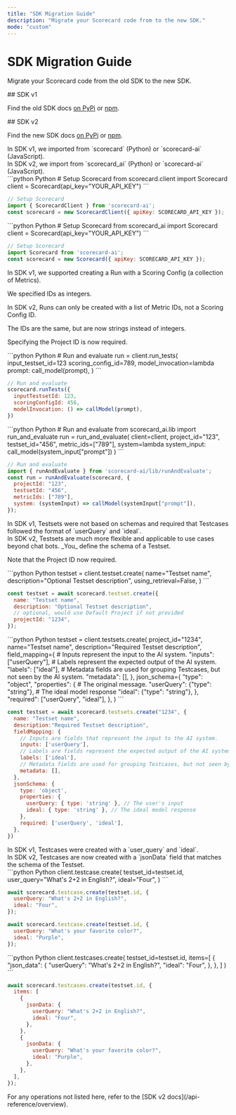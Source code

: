 ```yaml
---
title: "SDK Migration Guide"
description: "Migrate your Scorecard code from to the new SDK."
mode: "custom"
---
```


<div className="p-16 pt-4">

# SDK Migration Guide

Migrate your Scorecard code from the old SDK to the new SDK.

<div className="grid grid-cols-2 gap-x-8 gap-y-4 pt-8">

<div>
## SDK v1

Find the old SDK docs [on PyPi](https://pypi.org/project/scorecard-ai/1.1.1/) or [npm](https://www.npmjs.com/package/scorecard-ai/v/0.6.1).
</div>

<div>
## SDK v2

Find the new SDK docs [on PyPi](https://pypi.org/project/scorecard-ai/2.0.0a3/) or [npm](https://www.npmjs.com/package/scorecard-ai/v/1.0.0-alpha.6).
</div>

<div>
In SDK v1, we imported from `scorecard` (Python) or `scorecard-ai` (JavaScript).
</div>

<div>
In SDK v2, we import from `scorecard_ai` (Python) or `scorecard-ai` (JavaScript).
</div>

<CodeGroup>
```python Python
# Setup Scorecard
from scorecard.client import Scorecard
client = Scorecard(api_key="YOUR_API_KEY")
```

```javascript JavaScript
// Setup Scorecard
import { ScorecardClient } from 'scorecard-ai';
const scorecard = new ScorecardClient({ apiKey: SCORECARD_API_KEY });
```
</CodeGroup>

<CodeGroup>
```python Python
# Setup Scorecard
from scorecard_ai import Scorecard
client = Scorecard(api_key="YOUR_API_KEY")
```

```javascript JavaScript
// Setup Scorecard
import Scorecard from 'scorecard-ai';
const scorecard = new Scorecard({ apiKey: SCORECARD_API_KEY });
```
</CodeGroup>

<div>
In SDK v1, we supported creating a Run with a Scoring Config (a collection of Metrics).

We specified IDs as integers.
</div>

<div>
In SDK v2, Runs can only be created with a list of Metric IDs, not a Scoring Config ID.

The IDs are the same, but are now strings instead of integers.

Specifying the Project ID is now required.
</div>

<CodeGroup>
```python Python
# Run and evaluate
run = client.run_tests(
  input_testset_id=123
  scoring_config_id=789,
  model_invocation=lambda prompt: call_model(prompt),
)
```

```javascript JavaScript
// Run and evaluate
scorecard.runTests({
  inputTestsetId: 123,
  scoringConfigId: 456,
  modelInvocation: () => callModel(prompt),
})
```
</CodeGroup>

<CodeGroup>
```python Python
# Run and evaluate
from scorecard_ai.lib import run_and_evaluate
run = run_and_evaluate(
    client=client,
    project_id="123",
    testset_id="456",
    metric_ids=["789"],
    system=lambda system_input: call_model(system_input["prompt"])
)
```

```javascript JavaScript
// Run and evaluate
import { runAndEvaluate } from 'scorecard-ai/lib/runAndEvaluate';
const run = runAndEvaluate(scorecard, {
  projectId: "123",
  testsetId: "456",
  metricIds: ["789"],
  system: (systemInput) => callModel(systemInput["prompt"]),
});
```
</CodeGroup>

<div>
In SDK v1, Testsets were not based on schemas and required that Testcases followed the format of `userQuery` and `ideal`.
</div>

<div>
In SDK v2, Testsets are much more flexible and applicable to use cases beyond chat bots. _You_ define the schema of a Testset.

Note that the Project ID now required.
</div>

<CodeGroup>
```python Python
testset = client.testset.create(
    name="Testset name",
    description="Optional Testset description",
    using_retrieval=False,
)
```

```javascript JavaScript
const testset = await scorecard.testset.create({
  name: "Testset name",
  description: "Optional Testset description",
  // optional, would use Default Project if not provided
  projectId: "1234",
});
```
</CodeGroup>

<CodeGroup>
```python Python
testset = client.testsets.create(
    project_id="1234",
    name="Testset name",
    description="Required Testset description",
    field_mapping={
        # Inputs represent the input to the AI system.
        "inputs": ["userQuery"],
        # Labels represent the expected output of the AI system.
        "labels": ["ideal"],
        # Metadata fields are used for grouping Testcases, but not seen by the AI system.
        "metadata": [],
    },
    json_schema={
        "type": "object",
        "properties": {
            # The original message.
            "userQuery": {"type": "string"},
            # The ideal model response
            "ideal": {"type": "string"},
        },
        "required": ["userQuery", "ideal"],
    },
)
```

```javascript JavaScript
const testset = await scorecard.testsets.create("1234", {
  name: "Testset name",
  description:"Required Testset description",
  fieldMapping: {
    // Inputs are fields that represent the input to the AI system.
    inputs: ['userQuery'],
    // Labels are fields represent the expected output of the AI system.
    labels: ['ideal'],
    // Metadata fields are used for grouping Testcases, but not seen by the AI system.
    metadata: [],
  },
  jsonSchema: {
    type: 'object',
    properties: {
      userQuery: { type: 'string' }, // The user's input
      ideal: { type: 'string' }, // The ideal model response
    },
    required: ['userQuery', 'ideal'],
  },
})
```
</CodeGroup>

<div>
In SDK v1, Testcases were created with a `user_query` and `ideal`.
</div>

<div>
In SDK v2, Testcases are now created with a `jsonData` field that matches the schema of the Testset.
</div>

<CodeGroup>
```python Python
client.testcase.create(
  testset_id=testset.id,
  user_query="What's 2+2 in English?",
  ideal="Four",
)
```

```javascript JavaScript
await scorecard.testcase.create(testset.id, {
  userQuery: "What's 2+2 in English?",
  ideal: "Four",
});

await scorecard.testcase.create(testset.id, {
  userQuery: "What's your favorite color?",
  ideal: "Purple",
});
```
</CodeGroup>

<CodeGroup>
```python Python
client.testcases.create(
  testset_id=testset.id,
  items=[
      {
          "json_data": {
              "userQuery": "What's 2+2 in English?",
              "ideal": "Four",
          },
      },
  ]
)
```

```javascript JavaScript
await scorecard.testcases.create(testset.id, {
  items: [
    {
      jsonData: {
        userQuery: "What's 2+2 in English?",
        ideal: "Four",
      },
    },
    {
      jsonData: {
        userQuery: "What's your favorite color?",
        ideal: "Purple",
      },
    },
  ],
});
```
</CodeGroup>

<div></div>

<div>
For any operations not listed here, refer to the [SDK v2 docs](/api-reference/overview).
</div>

</div>
</div>